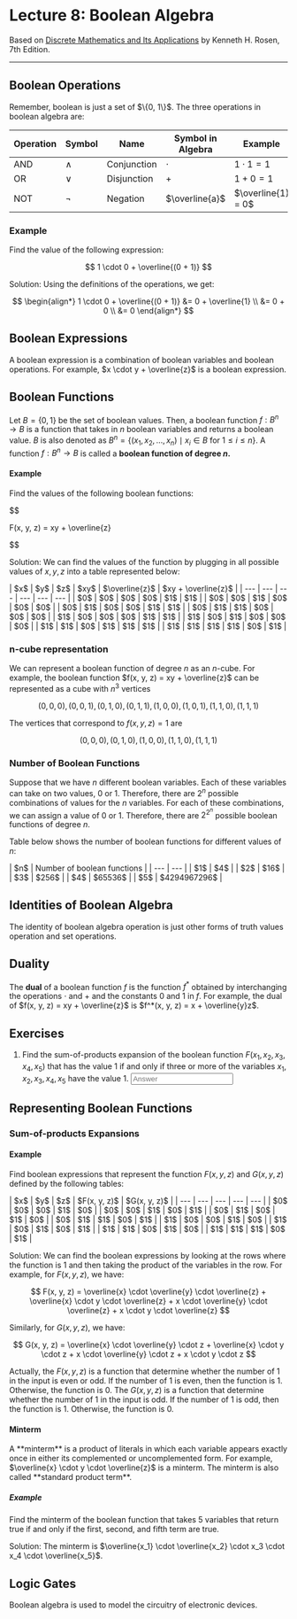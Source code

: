 
# Lecture 8: Boolean Algebra

Based on [Discrete Mathematics and Its Applications](https://www.amazon.com/Discrete-Mathematics-Applications-Kenneth-Rosen/dp/0072899050) by Kenneth H. Rosen, 7th Edition.

---

## Boolean Operations

<div class="roman">
Remember, boolean is just a set of $\{0, 1\}$. The three operations in boolean algebra are:

| Operation | Symbol | Name | Symbol in Algebra | Example |
| --- | --- | --- | --- | --- |
| AND | $\land$ | Conjunction | $\cdot$ | $1 \cdot 1 = 1$ |
| OR | $\lor$ | Disjunction | $+$ | $1 + 0 = 1$ |
| NOT | $\lnot$ | Negation | $\overline{a}$ | $\overline{1} = 0$ |
</div>

### Example

Find the value of the following expression:

$$
1 \cdot 0 + \overline{(0 + 1)} 
$$

Solution: Using the definitions of the operations, we get:

$$
\begin{align*}
1 \cdot 0 + \overline{(0 + 1)} &= 0 + \overline{1} \\
&= 0 + 0 \\
&= 0
\end{align*}
$$

## Boolean Expressions

A boolean expression is a combination of boolean variables and boolean operations. For example, $x \cdot y + \overline{z}$ is a boolean expression.

## Boolean Functions

Let $B = \{0, 1\}$ be the set of boolean values. Then, a boolean function $f: B^n \rightarrow B$ is a function that takes in $n$ boolean variables and returns a boolean value. $B$ is also denoted as $B^n = \{ (x_1, x_2, \dots, x_n) \mid x_i \in B$ for $1 \leq i \leq n \}$. A function $f: B^n \rightarrow B$ is called a **boolean function of degree $n$.**

#### Example

Find the values of the following boolean functions:

$$

F(x, y, z) = xy + \overline{z}

$$

Solution: We can find the values of the function by plugging in all possible values of $x, y, z$ into a table represented below:

<div class="centering">
| $x$ | $y$ | $z$ | $xy$ | $\overline{z}$ | $xy + \overline{z}$ |
| --- | --- | --- | --- | --- | --- |
| $0$ | $0$ | $0$ | $0$ | $1$ | $1$ |
| $0$ | $0$ | $1$ | $0$ | $0$ | $0$ |
| $0$ | $1$ | $0$ | $0$ | $1$ | $1$ |
| $0$ | $1$ | $1$ | $0$ | $0$ | $0$ |
| $1$ | $0$ | $0$ | $0$ | $1$ | $1$ |
| $1$ | $0$ | $1$ | $0$ | $0$ | $0$ |
| $1$ | $1$ | $0$ | $1$ | $1$ | $1$ |
| $1$ | $1$ | $1$ | $1$ | $0$ | $1$ |
</div>

### n-cube representation

We can represent a boolean function of degree $n$ as an $n$-cube. For example, the boolean function $f(x, y, z) = xy + \overline{z}$ can be represented as a cube with $n^3$ vertices 

$$
(0, 0, 0), (0, 0, 1), (0, 1, 0), (0, 1, 1), (1, 0, 0), (1, 0, 1), (1, 1, 0), (1, 1, 1)
$$

The vertices that correspond to $f(x, y, z) = 1$ are 

$$
(0, 0, 0), (0, 1, 0), (1, 0, 0), (1, 1, 0), (1, 1, 1)
$$

### Number of Boolean Functions

Suppose that we have $n$ different boolean variables. Each of these variables can take on two values, $0$ or $1$. Therefore, there are $2^n$ possible combinations of values for the $n$ variables. For each of these combinations, we can assign a value of $0$ or $1$. Therefore, there are $2^{2^n}$ possible boolean functions of degree $n$.

Table below shows the number of boolean functions for different values of $n$:

<div class="centering">
| $n$ | Number of boolean functions |
| --- | --- |
| $1$ | $4$ |
| $2$ | $16$ |
| $3$ | $256$ |
| $4$ | $65536$ |
| $5$ | $4294967296$ |
</div>

## Identities of Boolean Algebra

<Callout type="info" emoji="i">
The identity of boolean algebra operation is just other forms of truth values operation and set operations.
</Callout>

## Duality

The **dual** of a boolean function $f$ is the function $f^*$ obtained by interchanging the operations $\cdot$ and $+$ and the constants $0$ and $1$ in $f$. For example, the dual of $f(x, y, z) = xy + \overline{z}$ is $f^*(x, y, z) = x + \overline{y}z$.

## Exercises

1. Find the sum-of-products expansion of the boolean function $F(x_1, x_2, x_3, x_4, x_5)$ that has the value $1$ if and only if three or more of the variables $x_1, x_2, x_3, x_4, x_5$ have the value $1$. <input type="text" name="q1" placeholder="Answer" />

## Representing Boolean Functions

### Sum-of-products Expansions

#### Example

Find boolean expressions that represent the function $F(x, y, z)$ and $G(x, y, z)$ defined by the following tables:

<div class="centering">
| $x$ | $y$ | $z$ | $F(x, y, z)$ | $G(x, y, z)$ |
| --- | --- | --- | --- | --- |
| $0$ | $0$ | $0$ | $1$ | $0$ |
| $0$ | $0$ | $1$ | $0$ | $1$ |
| $0$ | $1$ | $0$ | $1$ | $0$ |
| $0$ | $1$ | $1$ | $0$ | $1$ |
| $1$ | $0$ | $0$ | $1$ | $0$ |
| $1$ | $0$ | $1$ | $0$ | $1$ |
| $1$ | $1$ | $0$ | $1$ | $0$ |
| $1$ | $1$ | $1$ | $0$ | $1$ |
</div>

Solution: We can find the boolean expressions by looking at the rows where the function is $1$ and then taking the product of the variables in the row. For example, for $F(x, y, z)$, we have:

$$
F(x, y, z) = \overline{x} \cdot \overline{y} \cdot \overline{z} + \overline{x} \cdot y \cdot \overline{z} + x \cdot \overline{y} \cdot \overline{z} + x \cdot y \cdot \overline{z}
$$

Similarly, for $G(x, y, z)$, we have:

$$
G(x, y, z) = \overline{x} \cdot \overline{y} \cdot z + \overline{x} \cdot y \cdot z + x \cdot \overline{y} \cdot z + x \cdot y \cdot z
$$

Actually, the $F(x, y, z)$ is a function that determine whether the number of $1$ in the input is even or odd. If the number of $1$ is even, then the function is $1$. Otherwise, the function is $0$. The $G(x, y, z)$ is a function that determine whether the number of $1$ in the input is odd. If the number of $1$ is odd, then the function is $1$. Otherwise, the function is $0$.

#### Minterm

<Callout type="info">
A **minterm** is a product of literals in which each variable appears exactly once in either its complemented or uncomplemented form. For example, $\overline{x} \cdot y \cdot \overline{z}$ is a minterm. The minterm is also called **standard product term**.
</Callout>

##### Example

Find the minterm of the boolean function that takes 5 variables that return true if and only if the first, second, and fifth term are true.

Solution: The minterm is $\overline{x_1} \cdot \overline{x_2} \cdot x_3 \cdot x_4 \cdot \overline{x_5}$.

## Logic Gates

<Callout type="info">
Boolean algebra is used to model the circuitry of electronic devices.
</Callout>